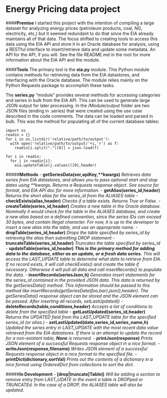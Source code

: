 Energy Pricing data project
============

####**Premise**
I started this project with the intention of compiling a large dataset for analyzing energy prices (petroleum products, coal, NG, electricity, etc,) but it seemed redundant to do that since the EIA already maintains all of that data. The focus shifted to creating tools to access this data using the EIA API and store it in an Oracle database for analysis, using a RESTful interface to insert/retrieve data and update some metadata. An API for the API, if you will. See the file README.md in the root for more information about the EIA API and the module.

####**Tools**
The primary tool is the **eia.py** module. This Python module contains methods for retrieving data from the EIA datastores, and interfacing with the Oracle database. The module relies mainly on the Python Requests package to accomplish these tasks.

The **series.py** "module" provides several methods for accessing categories and series in bulk from the EIA API. This can be used to generate large JSON output for later processing. In the /Module/output folder are two JSON files (ending in .series) that were created using the *use case* described in the code comments. The data can be loaded and parsed in bulk. This was the method for populating all of the current database tables:
```
import os
readin = {}
for i in os.listdir('relative/path/to/output'):
  with open('relative/path/to/output/'+i,'r') as f:
    readin[i.split(".")[0]] = json.load(f)
    
for i in readin:
  for j in readin[i]:
    eia.updateTable(j.values()[0],header)
```

#####**Methods**
- **getSeriesData(ser,apiKey,\*\*kwargs)** *Retrieves data series from EIA datastores, and allows you to pass optional start and stop dates using \*\*kwargs. Returns a Requests response object. See source for format, and EIA API doc for more information.*
- **getAlias(series_id,header)** *Returns the short alias for the series_id from the ALIASES table*
- **checkExists(alias,header)** *Checks if a table exists. Returns True or False.*
- **createTable(series_id,header)** *Creates a new table in the Oracle database. Nominally it would check for the table in the ALIASES database, and create a new alias based on a defined convention, since the series IDs can exceed 30 bytes, and contain illegal character. For now, it is up to the developer to insert a new alias into the table, and use an appropriate name.*
- **dropTable(series_id,header)** *Drops the table specified by series_id by retrieving the alias then submitting DROP statement*
- **truncateTable(series_id,header)** *Truncates the table specified by series_id*
- **updateTable(series_id,header)** ***This is the primary method for adding data to the database, either as an update, or a fresh data series.** This will access the LAST_UPDATE table to determine what data to retrieve from EIA. If no record exists, it will call checkExists() and create the table if necessary. Otherwise it will pull all data and call insertRecords() to populate the data.*
- **insertRecords(seriesJson,h)** *Generates insert statements for the series_id contained in the provided JSON data. This data is returned by the getSeriesData() method. This information should be passed to this method like insertRecords(getSeriesData(foo,bar).json(),header). The getSeriesData() response object can be stored and the JSON element can be passed. After inserting all records, setLastUpdated()*
- **deleteRecords(table,conditions,header)** *Accepts a list of conditions to delete from the specified table*
- **getLastUpdated(series_id,header)** *Returns the UPDATED field from the LAST_UPDATE table for the specified series_id (or alias.)*
- **setLastUpdated(date,series_id,series_name,h)** *Updated the series entry in LAST_UPDATE with the most recent data value retrieved from the EIA datastores. If there is an attempt to update the record for a non-existent table, **None** is returned.*
- **printJson(response)** *Prints JSON element of a successful Requests response object in a nice format.*
- **writeJson(response,filename)** *Writes JSON element of a successful Requests response object in a nice format to the specified file.*
- **printDict(dictionary,sortVal)** *Prints out the contents of a dictionary in a nice format using OrderedDict from collections to sort the dict.*





#####**In Development**
- **[drop|truncate]Table()** *Will be adding a section to remove entry from LAST_UDATE in the event a table is DROPped or TRUNCATEd. In the case of a DROP, the ALIASES table will also be updated.*
